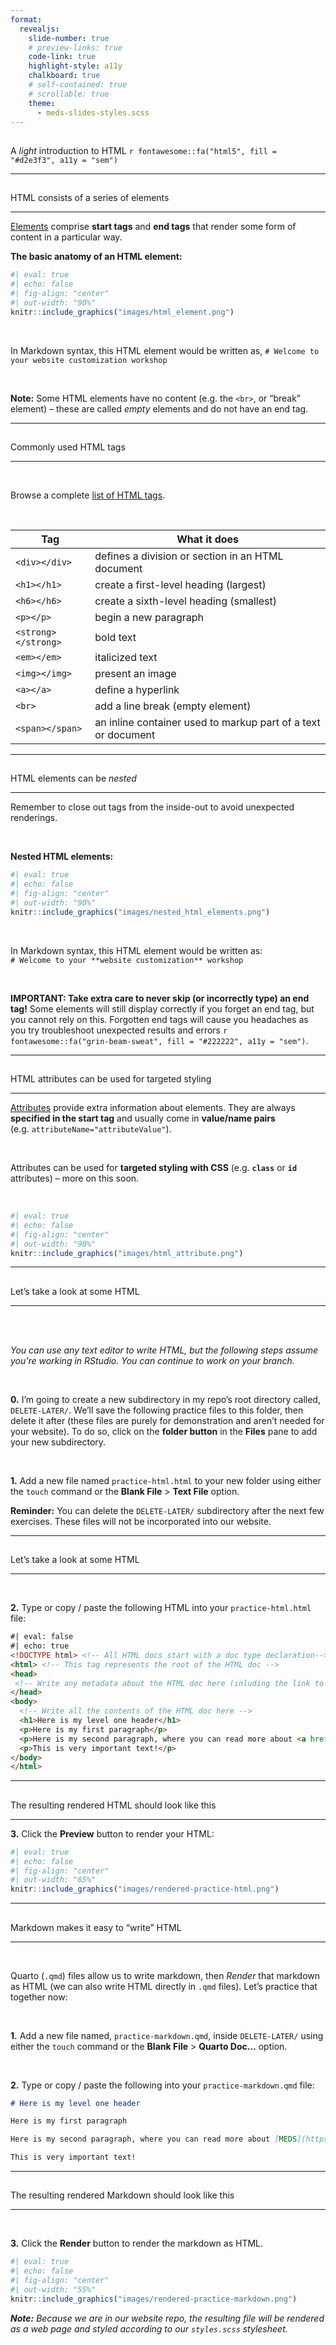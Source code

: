 ```yaml
---
format: 
  revealjs:
    slide-number: true
    # preview-links: true
    code-link: true
    highlight-style: a11y
    chalkboard: true
    # self-contained: true
    # scrollable: true
    theme: 
      - meds-slides-styles.scss
---
```


##  {#light-intro-html data-menu-title="Light intro to HTML" background="#047C90"}

<div class="page-center">
<div class="custom-subtitle">A *light* introduction to HTML `r fontawesome::fa("html5", fill = "#d2e3f3", a11y = "sem")`</div>
</div>

---

##  {#html-elements1 data-menu-title="HTML elements"}

[HTML consists of a series of elements]{.slide-title}

<hr>

[Elements](https://www.w3schools.com/html/html_elements.asp) comprise **start tags** and **end tags** that render some form of content in a particular way.

::: {.center-text}
[**The basic anatomy of an HTML element:**]{.teal-text}
:::

```r
#| eval: true 
#| echo: false
#| fig-align: "center"
#| out-width: "90%" 
knitr::include_graphics("images/html_element.png")
```

<br>

::: {.center-text}
In Markdown syntax, this HTML element would be written as, `# Welcome to your website customization workshop`
:::

<br>

::: {.footer}
**Note:** Some HTML elements have no content (e.g. the `<br>`, or "break" element) -- these are called *empty* elements and do not have an end tag.
:::

---

##  {#html-elements2 data-menu-title="Commonly used HTML tags"}

[Commonly used HTML tags]{.slide-title}

<hr>

<br>

::: {.center-text .body-text-m}
Browse a complete [list of HTML tags](https://www.w3schools.com/tags/default.asp).
:::

<br>

| Tag                 | What it does                                                 |
|---------------------|--------------------------------------------------------------|
| `<div></div>`       | defines a division or section in an HTML document            |
| `<h1></h1>`         | create a first-level heading (largest)                       |
| `<h6></h6>`         | create a sixth-level heading (smallest)                      |
| `<p></p>`           | begin a new paragraph                                        |
| `<strong></strong>` | bold text                                                    |
| `<em></em>`         | italicized text                                              |
| `<img></img>`       | present an image                                             |
| `<a></a>`           | define a hyperlink                                           |
| `<br>`              | add a line break (empty element)                             |
| `<span></span>`     | an inline container used to markup part of a text or document|

---

##  {#nested-html-elements data-menu-title="Nested HTML elements"}

[HTML elements can be *nested*]{.slide-title}

<hr>

Remember to close out tags from the inside-out to avoid unexpected renderings.

<br>

::: {.center-text .teal-text}
**Nested HTML elements:**
:::

```r
#| eval: true 
#| echo: false
#| fig-align: "center"
#| out-width: "90%" 
knitr::include_graphics("images/nested_html_elements.png")
```

<br>

::: {.center-text}
In Markdown syntax, this HTML element would be written as: <br> `# Welcome to your **website customization** workshop`
:::

<br>

::: {.footer}
[**IMPORTANT: Take extra care to never skip (or incorrectly type) an end tag!** ]{.teal-text}
Some elements will still display correctly if you forget an end tag, but you cannot rely on this. Forgotten end tags will cause you headaches as you try troubleshoot unexpected results and errors `r fontawesome::fa("grin-beam-sweat", fill = "#222222", a11y = "sem")`.
:::

---

##  {#html-attributes data-menu-title="HTML attributes"}

[HTML attributes can be used for targeted styling]{.slide-title3}

<hr>

[Attributes](https://www.w3schools.com/html/html_attributes.asp) provide extra information about elements. They are always **specified in the start tag** and usually come in **value/name pairs** (e.g. `attributeName="attributeValue"`).

<br>

Attributes can be used for **targeted styling with CSS** (e.g. **`class`** or **`id`** attributes) -- more on this soon.

<br>

```r
#| eval: true 
#| echo: false
#| fig-align: "center"
#| out-width: "90%" 
knitr::include_graphics("images/html_attribute.png")
```

---

##  {#write-html1 data-menu-title="Write HTML 1"}

[Let's take a look at some HTML]{.slide-title}

<hr>

<br>
<br>

::: {.center-text}
*You can use any text editor to write HTML, but the following steps assume you're working in RStudio. You can continue to work on your branch.*
:::

<br>

[**0.**]{.teal-text} I'm going to create a new subdirectory in my repo's root directory called, `DELETE-LATER/`. We'll save the following practice files to this folder, then delete it after (these files are purely for demonstration and aren't needed for your website). To do so, click on the **folder button** in the **Files** pane to add your new subdirectory.

<br>

[**1.**]{.teal-text} Add a new file named `practice-html.html` to your new folder using either the `touch` command or the **Blank File** > **Text File** option.

::: {.footer}
**Reminder:** You can delete the `DELETE-LATER/` subdirectory after the next few exercises. These files will not be incorporated into our website.
:::

---

##  {#write-html2 data-menu-title="Write HTML 2"}

[Let's take a look at some HTML]{.slide-title}

<hr>

<br>

[**2.**]{.teal-text} Type or copy / paste the following HTML into your `practice-html.html` file:

```html
#| eval: false
#| echo: true
<!DOCTYPE html> <!-- All HTML docs start with a doc type declaration-->
<html> <!-- This tag represents the root of the HTML doc -->
<head>
 <!-- Write any metadata about the HTML doc here (inluding the link to an external CSS file) -->
</head>
<body> 
  <!-- Write all the contents of the HTML doc here -->
  <h1>Here is my level one header</h1>
  <p>Here is my first paragraph</p>
  <p>Here is my second paragraph, where you can read more about <a href="https://ucsb-meds.github.io/">MEDS</a>.</p>
  <p>This is very important text!</p>
</body>
</html>
```

---

##  {#render-html data-menu-title="Render HTML"}

[The resulting rendered HTML should look like this]{.slide-title2}

<hr>

[**3.**]{.teal-text} Click the **Preview** button to render your HTML: 

```r
#| eval: true 
#| echo: false
#| fig-align: "center"
#| out-width: "65%" 
knitr::include_graphics("images/rendered-practice-html.png")
```

---

##  {#write-md data-menu-title="Write Markdown"}

[Markdown makes it easy to "write" HTML]{.slide-title}

<hr>

<br>

Quarto (`.qmd`) files allow us to write markdown, then *Render* that markdown as HTML (we can also write HTML directly in `.qmd` files). Let's practice that together now:

<br>

[**1.**]{.teal-text} Add a new file named, `practice-markdown.qmd`, inside `DELETE-LATER/` using either the `touch` command or the **Blank File** > **Quarto Doc...** option.

<br>

[**2.**]{.teal-text} Type or copy / paste the following into your `practice-markdown.qmd` file:

```.md
# Here is my level one header

Here is my first paragraph

Here is my second paragraph, where you can read more about [MEDS](https://ucsb-meds.github.io/).

This is very important text!
```

---

##  {#render-md data-menu-title="Render Markdown"}

[The resulting rendered Markdown should look like this]{.slide-title3}

<hr>

<br>

[**3.**]{.teal-text} Click the **Render** button to render the markdown as HTML.

```r
#| eval: true 
#| echo: false
#| fig-align: "center"
#| out-width: "55%" 
knitr::include_graphics("images/rendered-practice-markdown.png")
```

::: {.center-text}
***Note:** Because we are in our website repo, the resulting file will be rendered as a web page and styled according to our `styles.scss` stylesheet.*
:::

